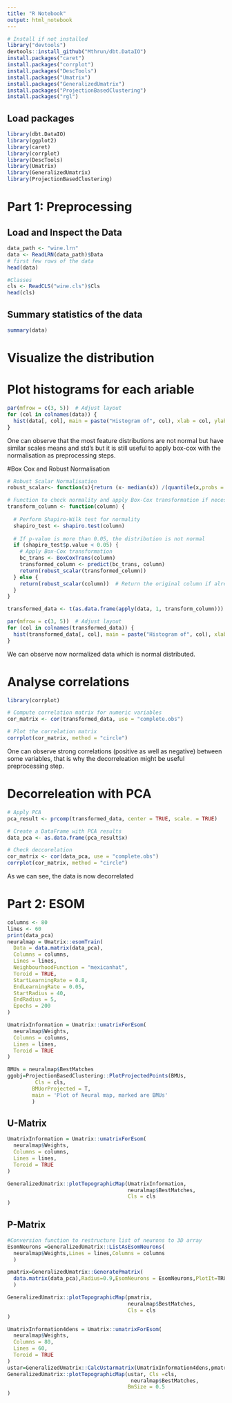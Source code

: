 ```yaml
---
title: "R Notebook"
output: html_notebook
---
```

```r
# Install if not installed
library("devtools")
devtools::install_github("Mthrun/dbt.DataIO")
install.packages("caret")
install.packages("corrplot")
install.packages("DescTools")
install.packages("Umatrix")
install.packages("GeneralizedUmatrix")
install.packages("ProjectionBasedClustering")
install.packages("rgl")
```

## Load packages

```r
library(dbt.DataIO)
library(ggplot2)
library(caret)
library(corrplot)
library(DescTools)
library(Umatrix)
library(GeneralizedUmatrix)
library(ProjectionBasedClustering)
```


# Part 1: Preprocessing

## Load and Inspect the Data

```r
data_path <- "wine.lrn"
data <- ReadLRN(data_path)$Data
# first few rows of the data
head(data)

#Classes
cls <- ReadCLS("wine.cls")$Cls
head(cls)
```

## Summary statistics of the data
```r
summary(data)
```



# Visualize the distribution 
# Plot histograms for each ariable
```r
par(mfrow = c(3, 5))  # Adjust layout
for (col in colnames(data)) {
  hist(data[, col], main = paste("Histogram of", col), xlab = col, ylab = "Frequency")
}
```
One can observe that the most feature distributions are not normal but have similar scales means and std's but it is still useful to apply box-cox with the normalisation as preprocessing steps.

#Box Cox and Robust Normalisation
```r

# Robust Scalar Normalisation
robust_scalar<- function(x){return (x- median(x)) /(quantile(x,probs = .75)-quantile(x,probs = .25))}

# Function to check normality and apply Box-Cox transformation if necessary
transform_column <- function(column) {
  
  # Perform Shapiro-Wilk test for normality
  shapiro_test <- shapiro.test(column)
  
  # If p-value is more than 0.05, the distribution is not normal
  if (shapiro_test$p.value < 0.05) {
    # Apply Box-Cox transformation
    bc_trans <- BoxCoxTrans(column)
    transformed_column <- predict(bc_trans, column)
    return(robust_scalar(transformed_column))
  } else {
    return(robust_scalar(column))  # Return the original column if already normally distributed
  }
}

transformed_data <- t(as.data.frame(apply(data, 1, transform_column)))

par(mfrow = c(3, 5))  # Adjust layout
for (col in colnames(transformed_data)) {
  hist(transformed_data[, col], main = paste("Histogram of", col), xlab = col, ylab = "Frequency")
}

```


We can observe now normalized data which is normal distributed.


# Analyse correlations 

```r
library(corrplot)

# Compute correlation matrix for numeric variables
cor_matrix <- cor(transformed_data, use = "complete.obs")

# Plot the correlation matrix
corrplot(cor_matrix, method = "circle")
```
One can observe strong correlations (positive as well as negative) between some variables, that is why the decorreleation might be useful preprocessing step.

# Decorreleation with PCA

```r
# Apply PCA
pca_result <- prcomp(transformed_data, center = TRUE, scale. = TRUE)

# Create a DataFrame with PCA results
data_pca <- as.data.frame(pca_result$x)

# Check deccorelation 
cor_matrix <- cor(data_pca, use = "complete.obs")
corrplot(cor_matrix, method = "circle")
```
As we can see, the data is now decorrelated

# Part 2: ESOM


```r
columns <- 80
lines <- 60
print(data_pca)
neuralmap = Umatrix::esomTrain(
  Data = data.matrix(data_pca),
  Columns = columns,
  Lines = lines,
  NeighbourhoodFunction = "mexicanhat",
  Toroid = TRUE,
  StartLearningRate = 0.8,
  EndLearningRate = 0.05,
  StartRadius = 40, 
  EndRadius = 5,
  Epochs = 200
)

```

```r
UmatrixInformation = Umatrix::umatrixForEsom(
  neuralmap$Weights, 
  Columns = columns,
  Lines = lines,
  Toroid = TRUE
)

BMUs = neuralmap$BestMatches
ggobj=ProjectionBasedClustering::PlotProjectedPoints(BMUs,
         Cls = cls,
        BMUorProjected = T,
        main = 'Plot of Neural map, marked are BMUs'
        )
```
## U-Matrix
```r
UmatrixInformation = Umatrix::umatrixForEsom(
  neuralmap$Weights, 
  Columns = columns,
  Lines = lines,
  Toroid = TRUE
)

GeneralizedUmatrix::plotTopographicMap(UmatrixInformation,
                                       neuralmap$BestMatches,
                                       Cls = cls
)
```

## P-Matrix
```r


#Conversion function to restructure list of neurons to 3D array 
EsomNeurons =GeneralizedUmatrix::ListAsEsomNeurons(
  neuralmap$Weights,Lines = lines,Columns = columns
  )

pmatrix=GeneralizedUmatrix::GeneratePmatrix(
  data.matrix(data_pca),Radius=0.9,EsomNeurons = EsomNeurons,PlotIt=TRUE#TRUE: tiled visualization
  )

GeneralizedUmatrix::plotTopographicMap(pmatrix,
                                       neuralmap$BestMatches,
                                       Cls = cls
)

UmatrixInformation4dens = Umatrix::umatrixForEsom(
  neuralmap$Weights, 
  Columns = 80,
  Lines = 60,
  Toroid = TRUE
)
ustar=GeneralizedUmatrix::CalcUstarmatrix(UmatrixInformation4dens,pmatrix)
GeneralizedUmatrix::plotTopographicMap(ustar, Cls =cls,
                                        neuralmap$BestMatches,
                                       BmSize = 0.5
)
    
```
